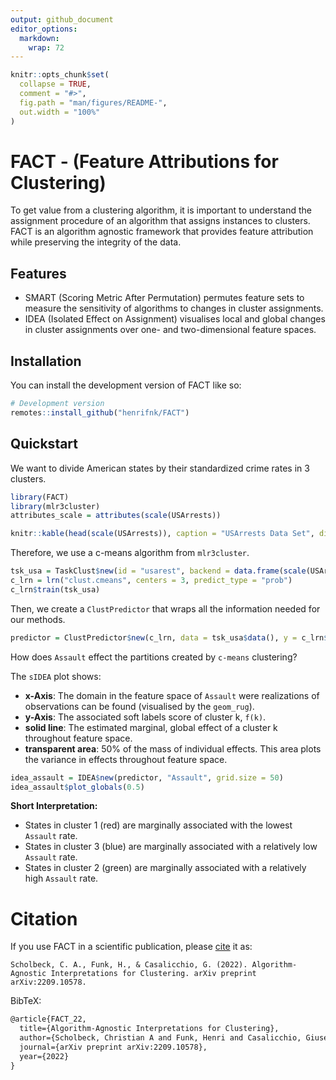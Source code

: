 ```yaml
---
output: github_document
editor_options: 
  markdown: 
    wrap: 72
---
```


<!-- README.md is generated from README.Rmd. Please edit that file -->

```r
knitr::opts_chunk$set(
  collapse = TRUE,
  comment = "#>",
  fig.path = "man/figures/README-",
  out.width = "100%"
)
```

# FACT - (Feature Attributions for Clustering)

<!-- badges: start -->

<!-- badges: end -->

To get value from a clustering algorithm, it is important to understand the assignment procedure of an algorithm that assigns instances to clusters. FACT is an algorithm agnostic framework that provides feature attribution while preserving the integrity of the data.

## Features

- SMART (Scoring Metric After Permutation) permutes feature sets to measure the 
  sensitivity of algorithms to changes in cluster assignments.
- IDEA (Isolated Effect on Assignment) visualises local and global changes in
  cluster assignments over one- and two-dimensional feature spaces.

## Installation

You can install the development version of FACT like so:

``` r
# Development version
remotes::install_github("henrifnk/FACT")
```

## Quickstart

We want to divide American states by their standardized crime rates in 3
clusters.

```r
library(FACT)
library(mlr3cluster)
attributes_scale = attributes(scale(USArrests))
```

```r
knitr::kable(head(scale(USArrests)), caption = "USArrests Data Set", digits = 2)
```

Therefore, we use a c-means algorithm from `mlr3cluster`.

```r
tsk_usa = TaskClust$new(id = "usarest", backend = data.frame(scale(USArrests)))
c_lrn = lrn("clust.cmeans", centers = 3, predict_type = "prob")
c_lrn$train(tsk_usa)
```

Then, we create a `ClustPredictor` that wraps all the information needed
for our methods.

```r
predictor = ClustPredictor$new(c_lrn, data = tsk_usa$data(), y = c_lrn$model$membership)
```

How does `Assault` effect the partitions created by `c-means` clustering?

The `sIDEA` plot shows:

- **x-Axis**: The domain in the feature space of `Assault` were realizations of
observations can be found (visualised by the `geom_rug`).
- **y-Axis**: The associated soft labels score of cluster k, `f(k)`.
- **solid line**: The estimated marginal, global effect of a cluster k throughout feature space.
- **transparent area**: 50\% of the mass of individual effects. This area plots the
variance in effects throughout feature space.

```r
idea_assault = IDEA$new(predictor, "Assault", grid.size = 50)
idea_assault$plot_globals(0.5)
```

**Short Interpretation:**

- States in cluster 1 (red) are marginally associated with the lowest `Assault` rate.
- States in cluster 3 (blue) are marginally associated with a relatively low `Assault` rate.
- States in cluster 2 (green) are marginally associated with a relatively high `Assault` rate.

# Citation

If you use FACT in a scientific publication, please
[cite](https://arxiv.org/abs/2209.10578) it as:

    Scholbeck, C. A., Funk, H., & Casalicchio, G. (2022). Algorithm-Agnostic Interpretations for Clustering. arXiv preprint arXiv:2209.10578.

BibTeX:

```tex
@article{FACT_22,
  title={Algorithm-Agnostic Interpretations for Clustering},
  author={Scholbeck, Christian A and Funk, Henri and Casalicchio, Giuseppe},
  journal={arXiv preprint arXiv:2209.10578},
  year={2022}
}
```

